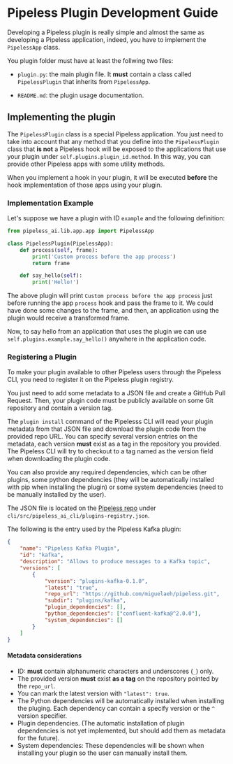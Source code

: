 # Pipeless Plugin Development Guide

Developing a Pipeless plugin is really simple and almost the same as developing a Pipeless application, indeed, you have to implement the `PipelessApp` class.

You plugin folder must have at least the follwing two files:

* `plugin.py`: the main plugin file. It **must** contain a class called `PipelessPlugin` that inherits from `PipelessApp`.

* `README.md`: the plugin usage documentation.

## Implementing the plugin

The `PipelessPlugin` class is a special Pipeless application. You just need to take into account that any method that you define into the `PipelessPlugin` class that **is not** a Pipeless hook will be exposed to the applications that use your plugin under `self.plugins.plugin_id.method`. In this way, you can provide other Pipeless apps with some utility methods.

When you implement a hook in your plugin, it will be executed **before** the hook implementation of those apps using your plugin.

### Implementation Example

Let's suppose we have a plugin with ID `example` and the following definition:

```python copy filename="plugin.py"
from pipeless_ai.lib.app.app import PipelessApp

class PipelessPlugin(PipelessApp):
    def process(self, frame):
        print('Custom process before the app process')
        return frame

    def say_hello(self):
        print('Hello!')
```

The above plugin will print `Custom process before the app process` just before running the app `process` hook and pass the frame to it. We could have done some changes to the frame, and then, an application using the plugin would receive a transformed frame.

Now, to say hello from an application that uses the plugin we can use `self.plugins.example.say_hello()` anywhere in the application code.

### Registering a Plugin

To make your plugin available to other Pipeless users through the Pipeless CLI, you need to register it on the Pipeless plugin registry.

You just need to add some metadata to a JSON file and create a GitHub Pull Request. Then, your plugin code must be publicly available on some Git repository and contain a version tag.

The `plugin install` command of the Pipelesss CLI will read your plugin metadata from that JSON file and download the plugin code from the provided repo URL.
You can specify several version entries on the metadata, each version **must** exist as a tag in the repository you provided. The Pipeless CLI will try to checkout to a tag named as the version field when downloading the plugin code.

You can also provide any required dependencies, which can be other plugins, some python dependencies (they will be automatically installed with pip when installing the plugin) or some system dependencies (need to be manually installed by the user).

The JSON file is located on the [Pipeless repo](https://github.com/miguelaeh/pipeless) under `cli/src/pipeless_ai_cli/plugins-registry.json`.

The following is the entry used by the Pipeless Kafka plugin:

```json
{
    "name": "Pipeless Kafka Plugin",
    "id": "kafka",
    "description": "Allows to produce messages to a Kafka topic",
    "versions": [
        {
            "version": "plugins-kafka-0.1.0",
            "latest": "true",
            "repo_url": "https://github.com/miguelaeh/pipeless.git",
            "subdir": "plugins/kafka",
            "plugin_dependencies": [],
            "python_dependencies": ["confluent-kafka@^2.0.0"],
            "system_dependencies": []
        }
    ]
}
```

#### Metadata considerations

* ID: **must** contain alphanumeric characters and underscores (`_`) only.
* The provided version **must** exist **as a tag** on the repository pointed by the `repo_url`.
* You can mark the latest version with `"latest": true`.
* The Python dependencies will be automatically installed when installing the pluging. Each dependency can contain a specify version or the `^` version specifier.
* Plugin dependencies. (The automatic installation of plugin dependencies is not yet implemented, but should add them as metadata for the future).
* System dependencies: These dependencies will be shown when installing your plugin so the user can manually install them.
